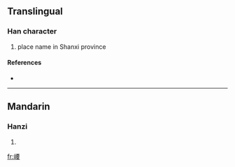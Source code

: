 ==Translingual==

===Han character===
{{Han char|rn=46|rad=山|as=09|sn=12|four=|canj=山一田女 (UMWV)}}

# place name in Shanxi province

====References====
* {{Han ref|kx=0315.370|dkj=08261|hdz=10785.080|uh=5D3E|ud=23870}}

----

==Mandarin==

===Hanzi===
{{cmn-hanzi|pin=[[yǎo]] ([[yao3]])|wg=yao<sup>3</sup>}}

# {{defn|Mandarin|sort=山09}}

[[fr:崾]]